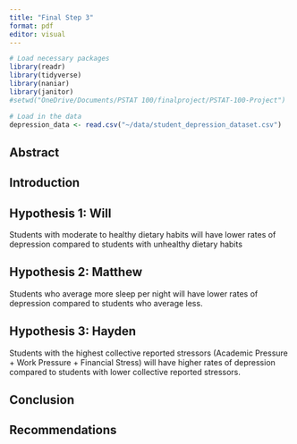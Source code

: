 ```yaml
---
title: "Final Step 3"
format: pdf
editor: visual
---
```


```r
# Load necessary packages
library(readr)
library(tidyverse)
library(naniar)
library(janitor)
#setwd("OneDrive/Documents/PSTAT 100/finalproject/PSTAT-100-Project")

# Load in the data
depression_data <- read.csv("~/data/student_depression_dataset.csv")
```

## Abstract

## Introduction

## Hypothesis 1: Will

Students with moderate to healthy dietary habits will have lower rates of depression compared to students with unhealthy dietary habits

## Hypothesis 2: Matthew

Students who average more sleep per night will have lower rates of depression compared to students who average less.

## Hypothesis 3: Hayden

Students with the highest collective reported stressors (Academic Pressure + Work Pressure + Financial Stress) will have higher rates of depression compared to students with lower collective reported stressors.

## Conclusion

## Recommendations 
